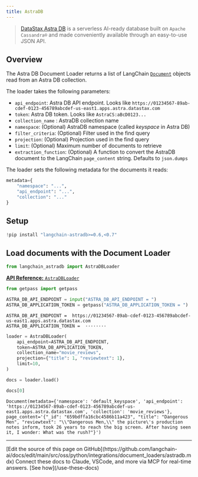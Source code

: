 ```yaml
---
title: AstraDB
---
```


> [DataStax Astra DB](https://docs.datastax.com/en/astra-db-serverless/index.html) is a serverless
> AI-ready database built on `Apache Cassandra®` and made conveniently available
> through an easy-to-use JSON API.

## Overview

The Astra DB Document Loader returns a list of LangChain [`Document`](https://reference.langchain.com/python/langchain_core/documents/#langchain_core.documents.base.Document) objects read from an Astra DB collection.

The loader takes the following parameters:

* `api_endpoint`: Astra DB API endpoint. Looks like `https://01234567-89ab-cdef-0123-456789abcdef-us-east1.apps.astra.datastax.com`
* `token`: Astra DB token. Looks like `AstraCS:aBcD0123...`
* `collection_name` : AstraDB collection name
* `namespace`: (Optional) AstraDB namespace (called _keyspace_ in Astra DB)
* `filter_criteria`: (Optional) Filter used in the find query
* `projection`: (Optional) Projection used in the find query
* `limit`: (Optional) Maximum number of documents to retrieve
* `extraction_function`: (Optional) A function to convert the AstraDB document to the LangChain `page_content` string. Defaults to `json.dumps`

The loader sets the following metadata for the documents it reads:

```python
metadata={
    "namespace": "...",
    "api_endpoint": "...",
    "collection": "..."
}
```

## Setup

```python
!pip install "langchain-astradb>=0.6,<0.7"
```

## Load documents with the Document Loader

```python
from langchain_astradb import AstraDBLoader
```

[**API Reference:** `AstraDBLoader`](https://python.langchain.com/api_reference/astradb/document_loaders/langchain_astradb.document_loaders.AstraDBLoader.html#langchain_astradb.document_loaders.AstraDBLoader)

```python
from getpass import getpass

ASTRA_DB_API_ENDPOINT = input("ASTRA_DB_API_ENDPOINT = ")
ASTRA_DB_APPLICATION_TOKEN = getpass("ASTRA_DB_APPLICATION_TOKEN = ")
```

```output
ASTRA_DB_API_ENDPOINT =  https://01234567-89ab-cdef-0123-456789abcdef-us-east1.apps.astra.datastax.com
ASTRA_DB_APPLICATION_TOKEN =  ········
```

```python
loader = AstraDBLoader(
    api_endpoint=ASTRA_DB_API_ENDPOINT,
    token=ASTRA_DB_APPLICATION_TOKEN,
    collection_name="movie_reviews",
    projection={"title": 1, "reviewtext": 1},
    limit=10,
)
```

```python
docs = loader.load()
```

```python
docs[0]
```

```output
Document(metadata={'namespace': 'default_keyspace', 'api_endpoint': 'https://01234567-89ab-cdef-0123-456789abcdef-us-east1.apps.astra.datastax.com', 'collection': 'movie_reviews'}, page_content='{"_id": "659bdffa16cbc4586b11a423", "title": "Dangerous Men", "reviewtext": "\\"Dangerous Men,\\" the picture\'s production notes inform, took 26 years to reach the big screen. After having seen it, I wonder: What was the rush?"}')
```

---

<Callout icon="pen-to-square" iconType="regular">
    [Edit the source of this page on GitHub](https://github.com/langchain-ai/docs/edit/main/src/oss/python/integrations/document_loaders/astradb.mdx)
</Callout>
<Tip icon="terminal" iconType="regular">
    Connect these docs to Claude, VSCode, and more via MCP for    real-time answers. [See how](/use-these-docs)
</Tip>
